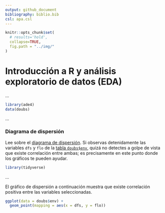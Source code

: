 ```yaml
---
output: github_document
bibliography: biblio.bib
csl: apa.csl
---
```


```r
knitr::opts_chunk$set(
  # results='hold',
  collapse=TRUE,
  fig.path = "../img/"
)
```

<!-- Este .md fue generado a partir del .Rmd homónimo. Edítese el .Rmd -->

# Introducción a R y análisis exploratorio de datos (EDA)

...

```r
library(ade4)
data(doubs)
```

...

### Diagrama de dispersión

Lee sobre el [diagrama de dispersión](https://es.wikipedia.org/wiki/Diagrama_de_dispersi%C3%B3n). Si observas detenidamente las variables `dfs` y `flo` de la [tabla `doubs$env`](#doubs), quizá no detectes a golpe de vista que existe correlación entre ambas; es precisamente en este punto donde los gráficos te pueden ayudar.

```r
library(tidyverse)
```

...

El gráfico de dispersión a continuación muestra que existe  correlación positiva entre las variables seleccionadas.

```r
ggplot(data = doubs$env) +
  geom_point(mapping = aes(x = dfs, y = flo))
```
